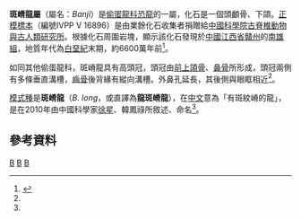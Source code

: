 {{Automatic Taxobox
| taxon = Banji
| fossil_range = [[白堊紀|白堊紀]]晚期,{{fossil_range|66.7}}
| image = Banji_skull.png
| image_caption = 正模标本中的颅骨
| authority = [[徐星_(古生物學家)|Xu]] & Han, 2010
| type_species = '''斑嵴龍<br>''Banji long'''''<!---徐星與韓鳳祿（2010）提出物種中文名為「斑嵴龙」--->
| type_species_authority = Xu & Han, 2010
}}

'''斑嵴龍屬'''（屬名：''Banji''）是[[偷蛋龍科|偷蛋龍科]][[恐龍|恐龍]]的一屬，化石是一個頭顱骨、下頜。[[正模標本|正模標本]]（編號IVPP V 16896）是由業餘化石收集者捐贈給[[中國科學院|中國科學院]][[古脊椎動物與古人類研究所|古脊椎動物與古人類研究所]]。根據化石周圍岩塊，顯示該化石發現於[[中國|中國]][[江西省|江西省]][[贛州|贛州]]的[[南雄組|南雄組]]，地質年代為[[白堊紀|白堊紀]]末期，約6600萬年前<ref name="xu&han2010">{{cite journal | author = Xu, X; Han, F. | title = A new oviraptorid dinosaur (Theropoda: Oviraptorosauria) from the Upper Cretaceous of China [中国上白垩统窃蛋龙科一新属种(兽脚类:窃蛋龙类)] | journal = Vertebrata PalAsiatica（古脊椎動物學報） | volume = 48 | issue = 1 | pages = 11–18 | year = 2010 | issn = 1000-3118 | url = http://www.ivpp.cas.cn/cbw/gjzdwxb/xbwzxz/201002/P020100202389233908112.pdf | access-date = 2020-12-14 | archive-date = 2020-05-17 | archive-url = https://web.archive.org/web/20200517140105/http://www.ivpp.cas.cn/cbw/gjzdwxb/xbwzxz/201002/P020100202389233908112.pdf | dead-url = no }}</ref>。

如同其他偷蛋龍科，斑嵴龍具有高頭冠，頭冠由[[前上頜骨|前上頜骨]]、[[鼻骨|鼻骨]]所形成，頭冠兩側有多條垂直溝槽，[[齒骨|齒骨]]後背緣有縱向溝槽。外鼻孔延長，其後側與眼眶相近<ref name="xu&han2010"/>。

[[模式種|模式種]]是'''斑嵴龍'''（''B. long''，或直譯為'''龍斑嵴龍'''），在[[中文|中文]]意為「有斑紋嵴的龍」，是在2010年由中國科學家[[徐星|徐星]]、韓鳳祿所敘述、命名<ref name="xu&han2010"/>。

== 參考資料 ==
{{reflist}}
{{手盜龍類|O.}}
{{Dinosaur-stub}}
{{Taxonbar}}

[[Category:上白堊紀恐龍|B]]
[[Category:亞洲恐龍|B]]
[[Category:偷蛋龍科|B]]